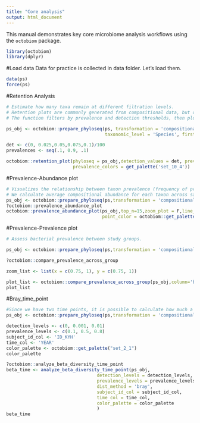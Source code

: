 ```yaml
---
title: "Core analysis"
output: html_document
---
```

This manual demonstrates key core microbiome analysis workflows using the `octobiom` package. 
```r
library(octobiom)
library(dplyr)
```
#Load data
Data for practice is collected in data folder. Let's load them.
```r
data(ps)
force(ps)
```
#Retention Analysis
```r
# Estimate how many taxa remain at different filtration levels.
# Retention plots are commonly generated from compositional data, but other transformations can also be applied.
# The function filters by prevalence and detection thresholds, then plots the number of taxa remaining.

ps_obj <- octobiom::prepare_phyloseq(ps, transformation = 'compositional',detection = 0, prevalence= 0,
                                     taxonomic_level = 'Species', first = 'filter')

det <- c(0, 0.025,0.05,0.075,0.1)/100
prevalences <- seq(.1, 0.9, .1)

octobiom::retention_plot(phyloseq = ps_obj,detection_values = det, prevalence_values = prevalences,
                         prevalence_colors = get_palette('set_10_4'))

```

#Prevalence-Abundance plot
```r
# Visualizes the relationship between taxon prevalence (frequency of presence) and mean abundance.
# We calculate average compositional abundance for each taxon across samples and apply a logarithmic transformation.
ps_obj <- octobiom::prepare_phyloseq(ps,transformation = 'compositional',detection = 10,prev = 0.05,taxonomic_level = 'Species',first = 'filter')
?octobiom::prevalence_abundance_plot
octobiom::prevalence_abundance_plot(ps_obj,top_n=15,zoom_plot = F,line_color = octobiom::get_palette("set_2_1")[1],
                                    point_color = octobiom::get_palette("set_2_1")[2])
```
#Prevalence-Prevalence plot
```r
# Assess bacterial prevalence between study groups.

ps_obj <- octobiom::prepare_phyloseq(ps,transformation = 'compositional',detection = 10, prevalence = 0.01,taxonomic_level = 'Species',first = 'filter')

?octobiom::compare_prevalence_across_group 

zoom_list <- list(x = c(0.75, 1), y = c(0.75, 1))

plot_list <- octobiom::compare_prevalence_across_group(ps_obj,column='bmi_group',zoom_window = zoom_list )
plot_list
```

#Bray_time_point
```r
#Since we have two time points, it is possible to calculate how much a person is similar to himself than to others. The algorithm calculates beta between two time points of the same person and all possible combinations of different people at time points.
ps_obj <- octobiom::prepare_phyloseq(ps,transformation = 'compositional',detection = 0, prevalence = 0,taxonomic_level = 'Species',first = 'transform')

detection_levels <- c(0, 0.001, 0.01)
prevalence_levels <- c(0.1, 0.5, 0.8)
subject_id_col <- 'ID_KYH'
time_col <- 'YEAR'
color_palette <- octobiom::get_palette("set_2_1")
color_palette

?octobiom::analyze_beta_diversity_time_point
beta_time <- analyze_beta_diversity_time_point(ps_obj,
                                  detection_levels = detection_levels,
                                  prevalence_levels = prevalence_levels,
                                  dist_method = 'bray',
                                  subject_id_col = subject_id_col,
                                  time_col = time_col,
                                  color_palette = color_palette
                                  )
beta_time
```

